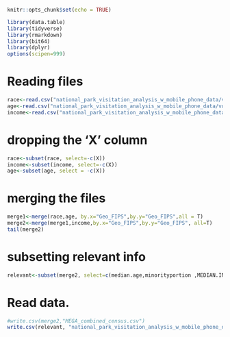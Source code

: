 ```{r setup, include=FALSE}
knitr::opts_chunk$set(echo = TRUE)
```


```{r,warning=FALSE,message=FALSE, include=FALSE}
library(data.table)
library(tidyverse)
library(rmarkdown)
library(bit64)
library(dplyr)
options(scipen=999)
```


# Reading files
```{r}
race<-read.csv("national_park_visitation_analysis_w_mobile_phone_data/volume/data/raw/census_files/race.csv")
age<-read.csv("national_park_visitation_analysis_w_mobile_phone_data/volume/data/raw/census_files/age.csv")
income<-read.csv("national_park_visitation_analysis_w_mobile_phone_data/volume/data/raw/census_files/income.csv")
```


# dropping the 'X' column
```{r}
race<-subset(race, select=-c(X))
income<-subset(income, select=-c(X))
age<-subset(age, select = -c(X))
```


# merging the files
```{r}
merge1<-merge(race,age, by.x="Geo_FIPS",by.y="Geo_FIPS",all = T)
merge2<-merge(merge1,income,by.x="Geo_FIPS",by.y="Geo_FIPS", all=T)
tail(merge2)
```



# subsetting relevant info
```{r}
relevant<-subset(merge2, select=c(median.age,minorityportion ,MEDIAN.INCOME,Geo_FIPS))
```



# Read data. 

```{r}
#write.csv(merge2,"MEGA_combined_census.csv")
write.csv(relevant, "national_park_visitation_analysis_w_mobile_phone_data/volume/data/processed/census_info.csv")
```

